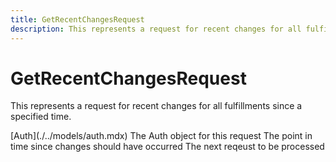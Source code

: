 ```yaml
---
title: GetRecentChangesRequest
description: This represents a request for recent changes for all fulfillments since a specified time.
---
```


GetRecentChangesRequest
===============================================
This represents a request for recent changes for all fulfillments since a specified time.


<Reference>  
  <Field name="auth" nullable={false}>
    <Type>
      [Auth](./../models/auth.mdx)
    </Type>
    <Description>
      The Auth object for this request
    </Description>
  </Field>
  <Field name="since" type="string" nullable={false}>
    <Description>
      The point in time since changes should have occurred
    </Description>
  </Field>
  <Field name="next_request" type="any" nullable={true}>
    <Description>
      The next reqeust to be processed
    </Description>
  </Field>
</Reference>
